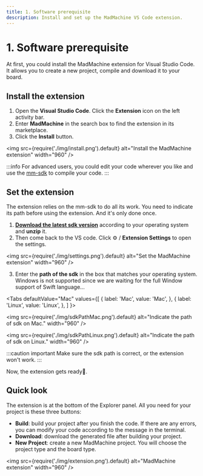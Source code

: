 ```yaml
---
title: 1. Software prerequisite
description: Install and set up the MadMachine VS Code extension.
---
```


# 1. Software prerequisite

At first, you could install the MadMachine extension for Visual Studio Code. It allows you to create a new project, compile and download it to your board. 

## Install the extension

1. Open the **Visual Studio Code**. Click the **Extension** icon on the left activity bar.
2. Enter **MadMachine** in the search box to find the extension in its marketplace.
3. Click the **Install** button. 

<img
  src={require('./img/install.png').default}
  alt="Install the MadMachine extension" width="960"
/>


:::info
For advanced users, you could edit your code wherever you like and use the [mm-sdk](../advanced/mm-sdk) to compile your code.
:::

## Set the extension

The extension relies on the mm-sdk to do all its work. You need to indicate its path before using the extension. And it's only done once.

1. [**Download the latest sdk version**](https://github.com/madmachineio/mm-sdk/releases) according to your operating system and **unzip** it.
2. Then come back to the VS code. Click ⚙️ / **Extension Settings** to open the settings.

<img
  src={require('./img/settings.png').default}
  alt="Set the MadMachine extension" width="960"
/>

3. Enter the **path of the sdk** in the box that matches your operating system. Windows is not supported since we are waiting for the full Window support of Swift language...



<Tabs
  defaultValue="Mac"
  values={[
    { label: 'Mac', value: 'Mac', },
    { label: 'Linux', value: 'Linux', },
  ]
}>

<TabItem value="Mac">

<img
  src={require('./img/sdkPathMac.png').default}
  alt="Indicate the path of sdk on Mac." width="960"
/>

</TabItem>
<TabItem value="Linux">

<img
  src={require('./img/sdkPathLinux.png').default}
  alt="Indicate the path of sdk on Linux." width="960"
/>

</TabItem>
</Tabs>


:::caution important
Make sure the sdk path is correct, or the extension won't work.
:::

Now, the extension gets ready👏.

## Quick look

The extension is at the bottom of the Explorer panel. All you need for your project is these three buttons:

- **Build**: build your project after you finish the code. If there are any errors, you can modify your code according to the message in the terminal.
- **Download**: download the generated file after building your project.
- **New Project**: create a new MadMachine project. You will choose the project type and the board type.

<img
  src={require('./img/extension.png').default}
  alt="MadMachine extension" width="960"
/>